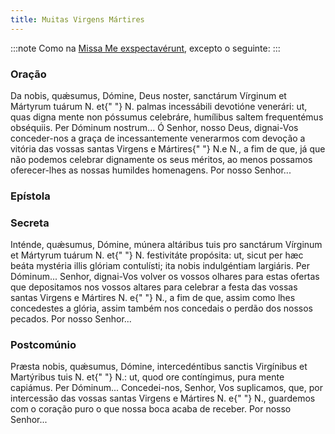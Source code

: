 ```yaml
---
title: Muitas Virgens Mártires
---
```


:::note
Como na [Missa Me exspectavérunt](/missal/comum/18virgensmartires2), excepto o seguinte:
:::


### Oração

<div class="side-by-side not-content">
  <span>
    Da nobis, quǽsumus, Dómine, Deus noster, sanctárum Vírginum et Mártyrum
    tuárum <span class="text-red-500">N.</span> et{" "}
    <span class="text-red-500">N.</span> palmas incessábili devotióne venerári:
    ut, quas digna mente non póssumus celebráre, humílibus saltem frequentémus
    obséquiis. Per Dóminum nostrum...
  </span>
  <span>
    Ó Senhor, nosso Deus, dignai-Vos conceder-nos a graça de incessantemente
    venerarmos com devoção a vitória das vossas santas Virgens e Mártires{" "}
    <span class="text-red-500">N.</span>e <span class="text-red-500">N.</span>, a
    fim de que, já que não podemos celebrar dignamente os seus méritos, ao menos
    possamos oferecer-lhes as nossas humildes homenagens. Por nosso Senhor...
  </span>
</div>

### Epístola

<LinkCard
  title="Epístola Virgens Mártires"
  href="/missal/comum/21virgemnaomartir2#epístola"
/>

### Secreta

<div class="side-by-side not-content">
  <span>
    Inténde, quǽsumus, Dómine, múnera altáribus tuis pro sanctárum Vírginum et
    Mártyrum tuárum <span class="text-red-500">N.</span> et{" "}
    <span class="text-red-500">N.</span> festivitáte propósita: ut, sicut per
    hæc beáta mystéria illis glóriam contulísti; ita nobis indulgéntiam
    largiáris. Per Dóminum...
  </span>
  <span>
    Senhor, dignai-Vos volver os vossos olhares para estas ofertas que
    depositamos nos vossos altares para celebrar a festa das vossas santas
    Virgens e Mártires <span class="text-red-500">N.</span> e{" "}
    <span class="text-red-500">N.</span>, a fim de que, assim como lhes
    concedestes a glória, assim também nos concedais o perdão dos nossos
    pecados. Por nosso Senhor...
  </span>
</div>

### Postcomúnio

<div class="side-by-side not-content">
  <span>
    Præsta nobis, quǽsumus, Dómine, intercedéntibus sanctis Virgínibus et
    Martýribus tuis <span class="text-red-500">N.</span> et{" "}
    <span class="text-red-500">N.</span>: ut, quod ore contíngimus, pura mente
    capiámus. Per Dóminum...
  </span>
  <span>
    Concedei-nos, Senhor, Vos suplicamos, que, por intercessão das vossas santas
    Virgens e Mártires <span class="text-red-500">N.</span> e{" "}
    <span class="text-red-500">N.</span>, guardemos com o coração puro o que
    nossa boca acaba de receber. Por nosso Senhor...
  </span>
</div>
